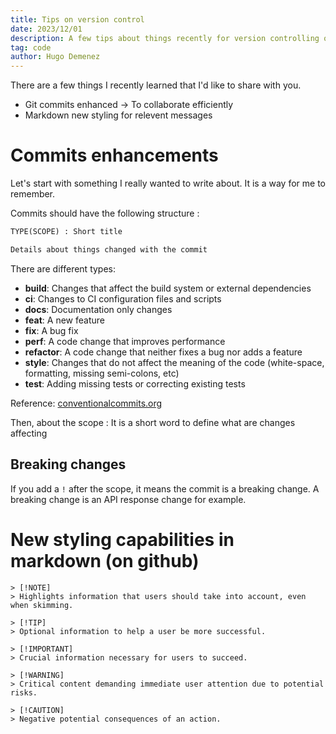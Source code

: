 ```yaml
---
title: Tips on version control 
date: 2023/12/01
description: A few tips about things recently for version controlling on Github
tag: code
author: Hugo Demenez
---
```


There are a few things I recently learned that I'd like to share with you.

- Git commits enhanced -> To collaborate efficiently
- Markdown new styling for relevent messages

# Commits enhancements

Let's start with something I really wanted to write about.
It is a way for me to remember.

Commits should have the following structure :
```md
TYPE(SCOPE) : Short title

Details about things changed with the commit
```
 
There are different types:

* **build**: Changes that affect the build system or external dependencies 
* **ci**: Changes to CI configuration files and scripts 
* **docs**: Documentation only changes
* **feat**: A new feature
* **fix**: A bug fix
* **perf**: A code change that improves performance
* **refactor**: A code change that neither fixes a bug nor adds a feature
* **style**: Changes that do not affect the meaning of the code (white-space, formatting, missing semi-colons, etc)
* **test**: Adding missing tests or correcting existing tests

Reference: [conventionalcommits.org](https://www.conventionalcommits.org/en/v1.0.0/)

Then, about the scope :
It is a short word to define what are changes affecting

## Breaking changes

If you add a `!` after the scope, it means the commit is a breaking change.
A breaking change is an API response change for example.

# New styling capabilities in markdown (on github)

```
> [!NOTE]  
> Highlights information that users should take into account, even when skimming.

> [!TIP]
> Optional information to help a user be more successful.

> [!IMPORTANT]  
> Crucial information necessary for users to succeed.

> [!WARNING]  
> Critical content demanding immediate user attention due to potential risks.

> [!CAUTION]
> Negative potential consequences of an action.
```
